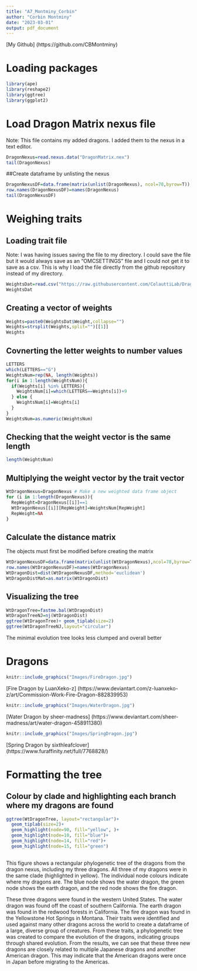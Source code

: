 ```yaml
---
title: "A7_Montminy_Corbin"
author: "Corbin Montminy"
date: "2023-03-01"
output: pdf_document
---
```


[My Github] (https://github.com/CBMontminy)

# Loading packages
```r
library(ape)
library(reshape2)
library(ggtree)
library(ggplot2)
```


# Load Dragon Matrix nexus file
Note: This file contains my added dragons.  I added them to the nexus in a text editor. 
```r
DragonNexus=read.nexus.data("DragonMatrix.nex")
tail(DragonNexus)
```

##Create dataframe by unlisting the nexus
```r
DragonNexusDF=data.frame(matrix(unlist(DragonNexus), ncol=78,byrow=T))
row.names(DragonNexusDF)=names(DragonNexus)
tail(DragonNexusDF)
```
# Weighing traits

## Loading trait file
Note: I was having issues saving the file to my directory.  I could save the file but it would always save as an "OMCSETTINGS" file and I could not get it to save as a csv.  This is why I load the file directly from the github repository instead of my directory.


```r
WeightsDat=read.csv("https://raw.githubusercontent.com/ColauttiLab/DragonPhylogeny/master/Data/Weights.csv")
WeightsDat
```

## Creating a vector of weights

```r
Weights=paste0(WeightsDat$Weight,collapse="")
Weights=strsplit(Weights,split="")[[1]]
Weights
```

## Covnerting the letter weights to number values

```r
LETTERS
which(LETTERS=="G")
WeightsNum=rep(NA, length(Weights))
for(i in 1:length(WeightsNum)){
  if(Weights[i] %in% LETTERS){
    WeightsNum[i]=which(LETTERS==Weights[i])+9
  } else {
    WeightsNum[i]=Weights[i]
  }
}
WeightsNum=as.numeric(WeightsNum)
```
## Checking that the weight vector is the same length 

```r
length(WeightsNum)
```
## Multiplying the weight vector by the trait vector

```r
WtDragonNexus=DragonNexus # Make a new weighted data frame object
for (i in 1:length(DragonNexus)){
  RepWeight=DragonNexus[[i]]==1
  WtDragonNexus[[i]][RepWeight]=WeightsNum[RepWeight]
  RepWeight=NA
}
```

## Calculate the distance matrix

The objects must first be modified before creating the matrix
```r
WtDragonNexusDF=data.frame(matrix(unlist(WtDragonNexus),ncol=78,byrow=T))
row.names(WtDragonNexusDF)=names(WtDragonNexus)
WtDragonDist=dist(WtDragonNexusDF,method='euclidean')
WtDragonDistMat=as.matrix(WtDragonDist)
```

## Visualizing the tree

```r
WtDragonTree=fastme.bal(WtDragonDist)
WtDragonTreeNJ=nj(WtDragonDist)
ggtree(WtDragonTree)+ geom_tiplab(size=2)
ggtree(WtDragonTreeNJ,layout="circular")
```
The minimal evolution tree looks less clumped and overall better

# Dragons

```r
knitr::include_graphics("Images/FireDragon.jpg")
```
[Fire Dragon by LuanXeko-z] (https://www.deviantart.com/z-luanxeko-z/art/Commission-Work-Fire-Dragon-882839953)

```r
knitr::include_graphics("Images/WaterDragon.jpg")
```
[Water Dragon by sheer-madness] (https://www.deviantart.com/sheer-madness/art/water-dragon-458911380)

```r
knitr::include_graphics("Images/SpringDragon.jpg")
```
[Spring Dragon by sixthleafclover] (https://www.furaffinity.net/full/7768828/)

# Formatting the tree

## Colour by clade and highlighting each branch where my dragons are found

```r
ggtree(WtDragonTree, layout="rectangular")+
  geom_tiplab(size=2)+
  geom_highlight(node=90, fill="yellow", )+
  geom_highlight(node=10, fill="blue")+
  geom_highlight(node=14, fill="red")+
  geom_highlight(node=15, fill="green")
 
```
This figure shows a rectangular phylogenetic tree of the dragons from the dragon nexus, including my three dragons.  All three of my dragons were in the same clade (highlighted in yellow).  The individual node colours indicate where my dragons are.  The blue node shows the water dragon, the green node shows the earth dragon, and the red node shows the fire dragon.

These three dragons were found in the western United States.  The water dragon was found off the coast of southern California.  The earth dragon was found in the redwood forests in California.  The fire dragon was found in the Yellowstone Hot Springs in Montana.  Their traits were identified and used against many other dragons across the world to create a dataframe of a large, diverse group of creatures.  From these traits, a phylogenetic tree was created to compare the evolution of the dragons, indicating groups through shared evolution.  From the results, we can see that these three new dragons are closely related to multiple Japanese dragons and another American dragon.  This may indicate that the American dragons were once in Japan before migrating to the Americas.  